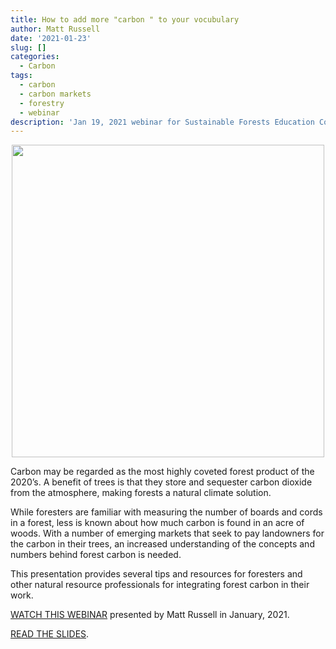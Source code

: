 ```yaml
---
title: How to add more "carbon " to your vocubulary
author: Matt Russell
date: '2021-01-23'
slug: []
categories:
  - Carbon
tags:
  - carbon
  - carbon markets
  - forestry
  - webinar
description: 'Jan 19, 2021 webinar for Sustainable Forests Education Cooperative'
---
```


<center>

![](carbon_thumb.jpg){width=500px}
</center>
 
Carbon may be regarded as the most highly coveted forest product of the 2020’s. A benefit of trees is that they store and sequester carbon dioxide from the atmosphere, making forests a natural climate solution.  

While foresters are familiar with measuring the number of boards and cords in a forest, less is known about how much carbon is found in an acre of woods. With a number of emerging markets that seek to pay landowners for the carbon in their trees, an increased understanding of the concepts and numbers behind forest carbon is needed. 

This presentation provides several tips and resources for foresters and other natural resource professionals for integrating forest carbon in their work.

[WATCH THIS WEBINAR](https://sfec.cfans.umn.edu/2021-webinar-january) presented by Matt Russell in January, 2021.

[READ THE SLIDES](http://z.umn.edu/SFECcarbon). 

